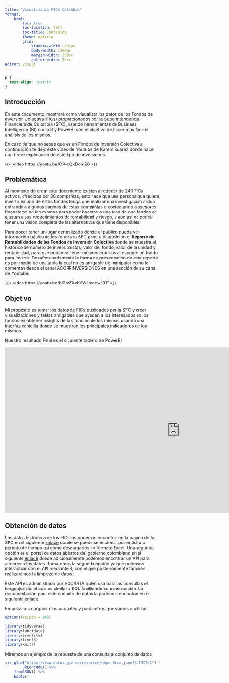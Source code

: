 ```yaml
---
title: "Visualizando FICs Colombia"
format: 
    html:
        toc: true
        toc-location: left
        toc-title: Contenido
        theme: materia
        grid:
            sidebar-width: 300px
            body-width: 1100px
            margin-width: 300px
            gutter-width: 2rem
editor: visual
---
```


```css
p {
  text-align: justify
}
```

## Introducción

En este documento, mostraré como visualizar los datos de los Fondos de Inversión Colectiva (FICs) proporcionados por la Superintendencia Financiera de Colombia (SFC), usando herramientas de Business Intelligence (BI) como R y PowerBI con el objetivo de hacer más fácil el análisis de los mismos.

En caso de que no sepas que es un Fondos de Inversión Colectiva a continuación te dejo este vídeo de Youtube de Karem Suarez donde hace una breve explicación de este tipo de inversiones.

{{< video https://youtu.be/OP-qQxDomE0 >}}

## Problemática

Al momento de crear este documento existen alrededor de 240 FICs activos, ofrecidos por 30 compañías, esto hace que una persona que quiera invertir en uno de estos fondos tenga que realizar una investigación ardua entrando a algunas paginas de estas compañías o contactando a asesores financieros de las mismas para poder hacerse a una idea de que fondos se ajustan a sus requerimientos de rentabilidad y riesgo, y aun así no podrá tener una visión completa de las alternativas que tiene disponibles.

Para poder tener un lugar centralizado donde el publico pueda ver información básica de los fondos la SFC pone a disposición el **Reporte de Rentabilidades de los Fondos de Inversión Colectiva** donde se muestra el histórico de número de inversionistas, valor del fondo, valor de la unidad y rentabilidad, para que podamos tener mejores criterios al escoger un fondo para invertir. Desafortunadamente la forma de presentación de este reporte es por medio de una tabla la cual no es amigable de manipular como lo comentan desde el canal ACORRINVERSIONES en una sección de su canal de Youtube:

{{< video https://youtu.be/bI3mZXxhYWI start="81" >}}

## Objetivo

Mi propósito es tomar los datos de FICs publicados por la SFC y crear visualizaciones y tablas amigables que ayuden a los interesados en los fondos en obtener insights de la situación de los mismos usando una interfaz cenicilla donde se muestren los principales indicadores de los mismos.

Nuestro resultado Final es el siguiente tablero de PowerBI

<iframe title="Sample Report Demo" width="1140" height="541.25" src="https://playground.powerbi.com/sampleReportEmbed" frameborder="0" allowFullScreen="true">

</iframe>

## Obtención de datos

Los datos históricos de los FICs los podemos encontrar en la pagina de la SFC en el siguiente [enlace](https://www.superfinanciera.gov.co/publicaciones/10086357/informes-y-cifrascifrasportafolios-de-inversionreporte-de-las-rentabilidades-de-fondos-de-inversion-colectiva-10086357/ "Reporte de las rentabilidades de Fondos de Inversión Colectiva"){target="_blank"} donde se puede seleccionar por entidad o periodo de tiempo así como descargarlos en formato Excel. Una segunda opción es el portal de datos abiertos del gobierno colombiano en el siguiente [enlace](https://www.datos.gov.co/Hacienda-y-Cr-dito-P-blico/Rentabilidades-de-los-Fondos-de-Inversi-n-Colectiv/qhpu-8ixx/about_data "Rentabilidades de los Fondos de Inversión Colectiva (FIC)"){target="_blank"} donde adicionalmente podemos encontrar un API para acceder a los datos. Tomaremos la segunda opción ya que podemos interactuar con el API mediante R, con el que posteriormente también realizaremos la limpieza de datos.

Este API es administrado por SOCRATA quien usa para las consultas el lenguaje `SoQL` el cual es similar a SQL facilitando su construcción. La documentación para este conunto de datos la podemos encontrar en el siguiente [enlace](https://dev.socrata.com/foundry/www.datos.gov.co/qhpu-8ixx "Doc: Rentabilidades de los Fondos de Inversión Colectiva (FIC)"){target="_blank"}.

Empezamos cargando los paquetes y parámetros que vamos a utilizar.

```r

options(scipen = 999)

library(tidyverse)
library(lubridate)
library(jsonlite)
library(timetk)
library(knitr)
```

Miremos un ejemplo de la repuesta de una consulta al conjunto de datos

```r

str_glue("https://www.datos.gov.co/resource/qhpu-8ixx.json?$LIMIT=1") %>% 
        URLencode() %>% 
    fromJSON() %>% 
    kable()

```

